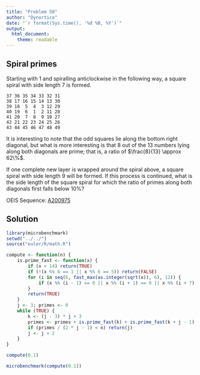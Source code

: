 ```yaml
---
title: "Problem 58"
author: "Dynortice"
date: "`r format(Sys.time(), '%d %B, %Y')`"
output:
  html_document:
    theme: readable
---
```

## Spiral primes

Starting with $1$ and spiralling anticlockwise in the following way, a square spiral with side length $7$ is formed.
```
37 36 35 34 33 32 31
38 17 16 15 14 13 30
39 18  5  4  3 12 29
40 19  6  1  2 11 28
41 20  7  8  9 10 27
42 21 22 23 24 25 26
43 44 45 46 47 48 49
```
It is interesting to note that the odd squares lie along the bottom right diagonal, but what is more interesting is that $8$ out of the $13$ numbers lying along both diagonals are prime; that is, a ratio of $\frac{8}{13} \approx 62\%$.

If one complete new layer is wrapped around the spiral above, a square spiral with side length $9$ will be formed. If this process is continued, what is the side length of the square spiral for which the ratio of primes along both diagonals first falls below $10\%$?

OEIS Sequence: [A200975](https://oeis.org/A200975)

## Solution
```r
library(microbenchmark)
setwd("../../")
source("euler/R/math.R")
```
```r
compute <- function(n) {
    is.prime_fast <- function(x) {
        if (x < 14) return(TRUE)
        if (!(x %% 6 == 1 || x %% 6 == 5)) return(FALSE)
        for (i in seq(6, fast_max(as.integer(sqrt(x)), 6), 12)) {
            if (x %% (i - 1) == 0 || x %% (i + 1) == 0 || x %% (i + 7) == 0) return(FALSE)
        }
        return(TRUE)
    }
    j <- 3; primes <- 0
    while (TRUE) {
        k <- (j - 3) * j + 3
        primes <- primes + is.prime_fast(k) + is.prime_fast(k + j - 1) + is.prime_fast(k + 2 * j - 2)
        if (primes / (2 * j - 1) < n) return(j)
        j <- j + 2
    }
}
```
```r
compute(0.1)
```
```r
microbenchmark(compute(0.1))
```
